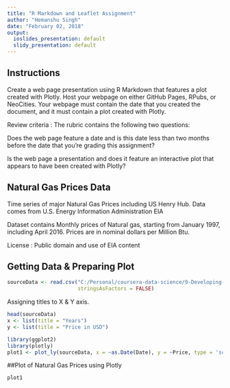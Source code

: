 ---
title: "R Markdown and Leaflet Assignment"
author: "Hemanshu Singh"
date: "February 02, 2018"
output:
  ioslides_presentation: default
  slidy_presentation: default
---

## Instructions
Create a web page presentation using R Markdown that features a plot created with Plotly. Host your webpage on either GitHub Pages, RPubs, or NeoCities. Your webpage must contain the date that you created the document, and it must contain a plot created with Plotly.

Review criteria : The rubric contains the following two questions:

Does the web page feature a date and is this date less than two months before the date that you're grading this assignment?

Is the web page a presentation and does it feature an interactive plot that appears to have been created with Plotly?


## Natural Gas Prices Data
Time series of major Natural Gas Prices including US Henry Hub. Data comes from U.S. Energy Information Administration EIA

Dataset contains Monthly prices of Natural gas, starting from January 1997, including April 2016. Prices are in nominal dollars per Million Btu.

License : Public domain and use of EIA content


## Getting Data & Preparing Plot
```{r, include=FALSE}
sourceData <- read.csv("C:/Personal/coursera-data-science/9-Developing-Data-Products/Project/natural-gas-prices/data/natural-gas-monthly.csv", 
                       stringsAsFactors = FALSE)
```

Assigning titles to X & Y axis.
```{r}
head(sourceData)
x <- list(title = "Years")
y <- list(title = "Price in USD")
```


```{r, setup, include=FALSE}
library(ggplot2)
library(plotly)
plot1 <- plot_ly(sourceData, x = ~as.Date(Date), y = ~Price, type = 'scatter', mode = 'lines') %>% layout(xaxis = x, yaxis = y)
```
##Plot of Natural Gas Prices using Plotly
```{r}
plot1
```


